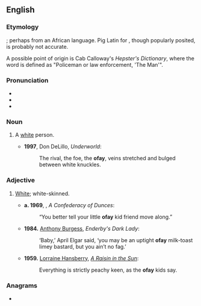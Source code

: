 ==English==

===Etymology===
{{unk|en}}; perhaps from an African language. Pig Latin for {{m|en|foe}}, though popularly posited, is probably not accurate.

A possible point of origin is Cab Calloway's ''Hepster's Dictionary'', where the word is defined as "Policeman or law enforcement, 'The Man'".

===Pronunciation===
* {{IPA|en|/ˈəʊfeɪ/}}
* {{homophones|en|au fait}}
* {{rhymes|en|əʊfeɪ}}

===Noun===
{{en-noun}}

# {{lb|en|US|ethnic slur|slang}} A [[white]] person.
#* '''1997''', Don DeLillo, ''Underworld'':
#*: The rival, the foe, the '''ofay''', veins stretched and bulged between white knuckles.

===Adjective===
{{en-adj}}

# {{lb|en|US|ethnic slur|slang}} [[white|White]]; white-skinned.
#*'''a. 1969''', {{w|John Kennedy Toole}}, ''A Confederacy of Dunces'':
#*:“You better tell your little '''ofay''' kid friend move along.”
#* '''1984.''' [[w:Anthony Burgess|Anthony Burgess]], ''Enderby's Dark Lady'':
#*: ‘Baby,’ April Elgar said, ‘you may be an uptight '''ofay''' milk-toast limey bastard, but you ain’t no fag.’
#* '''1959.''' [[w:Lorraine Hansberry|Lorraine Hansberry]], ''[[w:A Raisin in the Sun|A Raisin in the Sun]]'':
#*: Everything is strictly peachy keen, as the '''ofay''' kids say.

===Anagrams===
* {{anagrams|en|a=afoy|Yafo}}